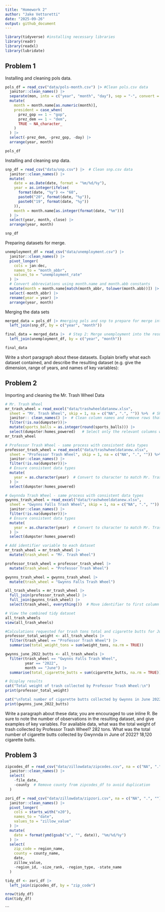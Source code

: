 ```yaml
---
title: "Homework 2"
author: "Jake Vettoretti"
date: "2025-09-26"
output: github_document
---
```


```r
library(tidyverse) #installing necessary libraries
library(readr)
library(readxl)
library(lubridate)
```

## Problem 1

Installing and cleaning pols data.

```r
pols_df = read_csv("data/pols-month.csv") |> #Clean pols.csv data
  janitor::clean_names() |> 
  separate(mon, into = c("year", "month", "day"), sep = "-", convert = TRUE) |> 
  mutate(
    month = month.name[as.numeric(month)],
    president = case_when(
      prez_gop == 1 ~ "gop",
      prez_dem == 1 ~ "dem",
      TRUE ~ NA_character_
    )
  ) |> 
  select(-prez_dem, -prez_gop, -day) |> 
  arrange(year, month)

pols_df
```

Installing and cleaning snp data.

```r
snp_df = read_csv("data/snp.csv") |>  # Clean snp.csv data
  janitor::clean_names() |>
  mutate(
    date = as.Date(date, format = "%m/%d/%y"),
    year = as.integer(ifelse(
      format(date, "%y") <= "68", 
      paste0("20", format(date, "%y")),
      paste0("19", format(date, "%y"))
    )),
    month = month.name[as.integer(format(date, "%m"))]
  ) |>
  select(year, month, close) |>
  arrange(year, month)

snp_df
```

Preparing datasets for merge.

```r
unemployment_df = read_csv("data/unemployment.csv") |> 
  janitor::clean_names() |> 
  pivot_longer(
    cols = jan:dec,
    names_to = "month_abbr",
    values_to = "unemployment_rate"
  ) |> 
  # Convert abbreviations using month.name and month.abb constants
  mutate(month = month.name[match(month_abbr, tolower(month.abb))]) |> 
  select(-month_abbr) |> 
  rename(year = year) |> 
  arrange(year, month)
```

Merging the data sets

```r
merged_data = pols_df |> #merging pols and snp to prepare for merge into unemployment
  left_join(snp_df, by = c("year", "month"))

final_data = merged_data |>  # Step 2: Merge unemployment into the result  
  left_join(unemployment_df, by = c("year", "month"))

final_data
```

Write a short paragraph about these datasets. Explain briefly what each dataset contained, and describe the resulting dataset 
(e.g. give the dimension, range of years, and names of key variables):

## Problem 2

Importing and cleaning the Mr. Trash Wheel Data

```r
# Mr. Trash Wheel
mr_trash_wheel = read_excel("data/trashwheeldatanew.xlsx", 
  sheet = "Mr. Trash Wheel", skip = 1, na = c("NA", ".", "")) %>%  # Skip the first row (metadata/header),
  janitor:: clean_names() |>  # Clean column names and remove rows that don't have dumpster data (NA in dumpster column)
  filter(!is.na(dumpster))|>
  mutate(sports_balls = as.integer(round(sports_balls))) |> 
  select(dumpster:homes_powered)   # Select only the relevant columns with dumpster-specific data
mr_trash_wheel

# Professor Trash Wheel - same process with consistent data types
professor_trash_wheel = read_excel("data/trashwheeldatanew.xlsx", 
  sheet = "Professor Trash Wheel", skip = 1, na = c("NA", ".", "")) %>%  
  janitor::clean_names() |>  
  filter(!is.na(dumpster))|>
  # Ensure consistent data types
  mutate(
    year = as.character(year)  # Convert to character to match Mr. Trash Wheel
  ) |>
  select(dumpster:homes_powered)

# Gwynnda Trash Wheel - same process with consistent data types
gwynns_trash_wheel = read_excel("data/trashwheeldatanew.xlsx", 
  sheet = "Gwynns Falls Trash Wheel", skip = 1, na = c("NA", ".", "")) %>%  
  janitor::clean_names() |>  
  filter(!is.na(dumpster))|>
  # Ensure consistent data types
  mutate(
    year = as.character(year)  # Convert to character to match Mr. Trash Wheel
  ) |>
  select(dumpster:homes_powered)

# Add identifier variable to each dataset
mr_trash_wheel = mr_trash_wheel |> 
  mutate(trash_wheel = "Mr. Trash Wheel")

professor_trash_wheel = professor_trash_wheel |> 
  mutate(trash_wheel = "Professor Trash Wheel")

gwynns_trash_wheel = gwynns_trash_wheel |> 
  mutate(trash_wheel = "Gwynns Falls Trash Wheel")

all_trash_wheels = mr_trash_wheel |> 
  full_join(professor_trash_wheel) |> 
  full_join(gwynns_trash_wheel) |> 
  select(trash_wheel, everything())  # Move identifier to first column

# View the combined tidy dataset
all_trash_wheels
view(all_trash_wheels)

#Calculations requested for trash tons total and cigarette butts for June 2022
professor_total_weight <- all_trash_wheels |> 
  filter(trash_wheel == "Professor Trash Wheel") |> 
  summarise(total_weight_tons = sum(weight_tons, na.rm = TRUE))

gwynns_june_2022_butts <- all_trash_wheels |> 
  filter(trash_wheel == "Gwynns Falls Trash Wheel",
         year == "2022",
         month == "June") |> 
  summarise(total_cigarette_butts = sum(cigarette_butts, na.rm = TRUE))

# Display results
cat("Total weight of trash collected by Professor Trash Wheel:\n")
print(professor_total_weight)

cat("\nTotal number of cigarette butts collected by Gwynns in June 2022:\n")
print(gwynns_june_2022_butts)
```

Write a paragraph about these data; you are encouraged to use inline R. Be sure to note the number of observations in the resulting dataset, and give examples of key variables. 
For available data, what was the total weight of trash collected by Professor Trash Wheel? 
  282 tons.
What was the total number of cigarette butts collected by Gwynnda in June of 2022?
  18,120 cigarette butts.

## Problem 3
```r
zipcodes_df = read_csv("data/zillowdata/zipcodes.csv", na = c("NA", ".", "")) |>  
  janitor::clean_names() |> 
  select(
    -file_date,
    -county  # Remove county from zipcodes_df to avoid duplication
  )

zori_df = read_csv("data/zillowdata/zipzori.csv", na = c("NA", ".", "")) |>  
  janitor::clean_names() |> 
  pivot_longer(
    cols = starts_with("x20"),
    names_to = "date",
    values_to = "zillow_value"
  ) |> 
  mutate(
    date = format(ymd(gsub("x", "", date)), "%m/%d/%y")
  ) |> 
  select(
    zip_code = region_name,
    county = county_name,
    date,
    zillow_value,
    -region_id, -size_rank, -region_type, -state_name
  )

tidy_df <- zori_df |> 
  left_join(zipcodes_df, by = "zip_code")

nrow(tidy_df)
dim(tidy_df)

```

```










